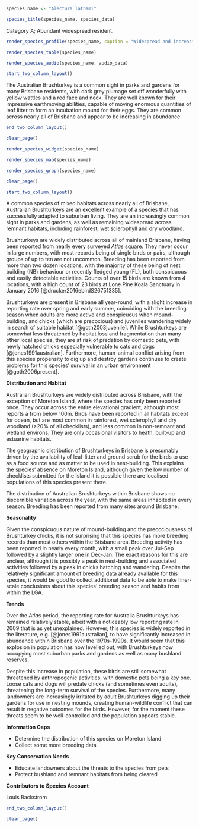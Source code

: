 ```r
species_name <- "Alectura lathami"
```

```r
species_title(species_name, species_data)
```

Category A; Abundant widespread resident.

```r
render_species_profile(species_name, caption = "Widespread and increasing breeding resident. More records toward the end of the year, coinciding with the breeding season and building of incubation mounds. Not of conservation concern.")
```

```r
render_species_table(species_name)
```

```r
render_species_audio(species_name, audio_data)
```

```r
start_two_column_layout()
```

The Australian Brushturkey is a common sight in parks and gardens for many Brisbane residents, with dark grey plumage set off wonderfully with yellow wattles and a red face and neck. They are well known for their impressive earthmoving abilities, capable of moving enormous quantities of leaf litter to form an incubation mound for their eggs. They are common across nearly all of Brisbane and appear to be increasing in abundance.

```r
end_two_column_layout()
```

```r
clear_page()
```

```r
render_species_widget(species_name)
```

```r
render_species_map(species_name)
```

```r
render_species_graph(species_name)
```

```r
clear_page()
```

```r
start_two_column_layout()
```

A common species of mixed habitats across nearly all of Brisbane, Australian Brushturkeys are an excellent example of a species that has successfully adapted to suburban living. They are an increasingly common sight in parks and gardens, as well as remaining widespread across remnant habitats, including rainforest, wet sclerophyll and dry woodland.

Brushturkeys are widely distributed across all of mainland Brisbane, having been reported from nearly every surveyed _Atlas_ square. They never occur in large numbers, with most records being of single birds or pairs, although groups of up to ten are not uncommon. Breeding has been reported from more than two dozen locations, with the majority of these being of nest building (NB) behaviour or recently fledged young (FL), both conspicuous and easily detectable activities. Counts of over 15 birds are known from 4 locations, with a high count of 23 birds at Lone Pine Koala Sanctuary in January 2016 [@drucker2016ebirdS26751335].

Brushturkeys are present in Brisbane all year-round, with a slight increase in reporting rate over spring and early summer, coinciding with the breeding season when adults are more active and conspicuous when mound-building, and chicks (which are precocious) and juveniles wandering widely in search of suitable habitat [@goth2003juvenile]. While Brushturkeys are somewhat less threatened by habitat loss and fragmentation than many other local species, they are at risk of predation by domestic pets, with newly hatched chicks especially vulnerable to cats and dogs [@jones1991australian]. Furthermore, human-animal conflict arising from this species propensity to dig up and destroy gardens continues to create problems for this species' survival in an urban environment [@goth2006present].

**Distribution and Habitat**

Australian Brushturkeys are widely distributed across Brisbane, with the exception of Moreton Island, where the species has only been reported once. They occur across the entire elevational gradient, although most reports a from below 100m. Birds have been reported in all habitats except for ocean, but are most common in rainforest, wet sclerophyll and dry woodland (>20% of all checklists), and less common in non-remnant and wetland environs. They are only occasional visitors to heath, built-up and estuarine habitats.

The geographic distribution of Brushturkeys in Brisbane is presumably driven by the availability of leaf-litter and ground scrub for the birds to use as a food source and as matter to be used in nest-building. This explains the species' absence on Moreton Island, although given the low number of checklists submitted for the Island it is possible there are localised populations of this species present there.

The distribution of Australian Brushturkeys within Brisbane shows no discernible variation across the year, with the same areas inhabited in every season. Breeding has been reported from many sites around Brisbane.

**Seasonality**

Given the conspicuous nature of mound-building and the precociousness of Brushturkey chicks, it is not surprising that this species has more breeding records than most others within the Brisbane area. Breeding activity has been reported in nearly every month, with a small peak over Jul-Sep followed by a slightly larger one in Dec-Jan. The exact reasons for this are unclear, although it is possibly a peak in nest-building and associated activities followed by a peak in chicks hatching and wandering. Despite the relatively significant amount of breeding data already available for this species, it would be good to collect additional data to be able to make finer-scale conclusions about this species' breeding season and habits from within the LGA.

**Trends**

Over the _Atlas_ period, the reporting rate for Australia Brushturkeys has remained relatively stable, albeit with a noticeably low reporting rate in 2009 that is as yet unexplained. However, this species is widely reported in the literature, e.g. [@jones1991australian], to have significantly increased in abundance within Brisbane over the 1970s-1990s. It would seem that this explosion in population has now levelled out, with Brushturkeys now occupying most suburban parks and gardens as well as many bushland reserves.

Despite this increase in population, these birds are still somewhat threatened by anthropogenic activities, with domestic pets being a key one. Loose cats and dogs will predate chicks (and sometimes even adults), threatening the long-term survival of the species. Furthermore, many landowners are increasingly irritated by adult Brushturkeys digging up their gardens for use in nesting mounds, creating human-wildlife conflict that can result in negative outcomes for the birds. However, for the moment these threats seem to be well-controlled and the population appears stable.

**Information Gaps**

- Determine the distribution of this species on Moreton Island
- Collect some more breeding data

**Key Conservation Needs**

- Educate landowners about the threats to the species from pets
- Protect bushland and remnant habitats from being cleared

**Contributors to Species Account**

Louis Backstrom

```r
end_two_column_layout()
```

```r
clear_page()
```
